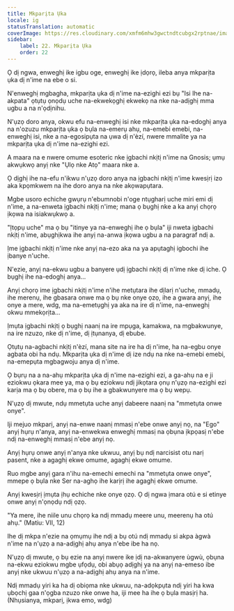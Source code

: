 ```yaml
---
title: Mkparịta Ụka
locale: ig
statusTranslation: automatic
coverImage: https://res.cloudinary.com/xmfm6mhw3gwctndtcubgx2rptnae/image/upload/v1740468922/small_cover_tratado_de_psicologia_revolucionaria_a4c0dca4e0.webp
sidebar:
    label: 22. Mkparịta Ụka
    order: 22
---
```

Ọ dị ngwa, enweghị ike igbu oge, enweghị ike ịdọrọ, ileba anya mkparịta ụka dị n'ime na ebe o si.

N'enweghị mgbagha, mkparịta ụka dị n'ime na-ezighi ezi bụ "Isi Ihe na-akpata" ọtụtụ ọnọdụ uche na-ekwekọghị ekwekọ na nke na-adịghị mma ugbu a na n'ọdịnihu.

N'ụzọ doro anya, okwu efu na-enweghị isi nke mkparịta ụka na-edoghị anya na n'ozuzu mkparịta ụka ọ bụla na-emerụ ahụ, na-emebi emebi, na-enweghị isi, nke a na-egosipụta na ụwa dị n'èzí, nwere mmalite ya na mkparịta ụka dị n'ime na-ezighi ezi.

A maara na e nwere omume esoteric nke ịgbachi nkịtị n'ime na Gnosis; ụmụ akwụkwọ anyị nke "Ụlọ nke Atọ" maara nke a.

Ọ dịghị ihe na-efu n'ikwu n'ụzọ doro anya na ịgbachi nkịtị n'ime kwesịrị izo aka kpọmkwem na ihe doro anya na nke akọwapụtara.

Mgbe usoro echiche gwụrụ n'ebumnobi n'oge ntụgharị uche miri emi dị n'ime, a na-enweta ịgbachi nkịtị n'ime; mana ọ bụghị nke a ka anyị chọrọ ịkọwa na isiakwụkwọ a.

"Ịtọpụ uche" ma ọ bụ "itinye ya na-enweghị ihe ọ bụla" iji nweta ịgbachi nkịtị n'ime, abụghịkwa ihe anyị na-anwa ịkọwa ugbu a na paragraf ndị a.

Ịme ịgbachi nkịtị n'ime nke anyị na-ezo aka na ya apụtaghị igbochi ihe ịbanye n'uche.

N'ezie, anyị na-ekwu ugbu a banyere ụdị ịgbachi nkịtị dị n'ime nke dị iche. Ọ bụghị ihe na-edoghị anya...

Anyị chọrọ ime ịgbachi nkịtị n'ime n'ihe metụtara ihe dịlarị n'uche, mmadụ, ihe merenụ, ihe gbasara onwe ma ọ bụ nke onye ọzọ, ihe a gwara anyị, ihe onye a mere, wdg, ma na-emetụghị ya aka na ire dị n'ime, na-enweghị okwu mmekọrịta...

Ịmụta ịgbachi nkịtị ọ bụghị naanị na ire mpụga, kamakwa, na mgbakwunye, na ire nzuzo, nke dị n'ime, dị ịtụnanya, dị ebube.

Ọtụtụ na-agbachi nkịtị n'èzí, mana site na ire ha dị n'ime, ha na-egbu onye agbata obi ha ndụ. Mkparịta ụka dị n'ime dị ize ndụ na nke na-emebi emebi, na-emepụta mgbagwoju anya dị n'ime.

Ọ bụrụ na a na-ahụ mkparịta ụka dị n'ime na-ezighi ezi, a ga-ahụ na e ji eziokwu ọkara mee ya, ma ọ bụ eziokwu ndị jikọtara ọnụ n'ụzọ na-ezighi ezi karịa ma ọ bụ obere, ma ọ bụ ihe a gbakwunyere ma ọ bụ wepụ.

N'ụzọ dị mwute, ndụ mmetụta uche anyị dabeere naanị na "mmetụta onwe onye".

Iji mejuo mkparị, anyị na-enwe naanị mmasị n'ebe onwe anyị nọ, na "Ego" anyị hụrụ n'anya, anyị na-enwekwa enweghị mmasị na ọbụna ịkpọasị n'ebe ndị na-enweghị mmasị n'ebe anyị nọ.

Anyị hụrụ onwe anyị n'anya nke ukwuu, anyị bụ ndị narcisist otu narị pasent, nke a agaghị ekwe omume, agaghị ekwe omume.

Ruo mgbe anyị gara n'ihu na-emechi emechi na "mmetụta onwe onye", mmepe ọ bụla nke Ser na-aghọ ihe karịrị ihe agaghị ekwe omume.

Anyị kwesịrị ịmụta ịhụ echiche nke onye ọzọ. Ọ dị ngwa ịmara otú e si etinye onwe anyị n'ọnọdụ ndị ọzọ.

"Ya mere, ihe niile unu chọrọ ka ndị mmadụ meere unu, meerenụ ha otú ahụ." (Matiu: VII, 12)

Ihe dị mkpa n'ezie na ọmụmụ ihe ndị a bụ otú ndị mmadụ si akpa àgwà n'ime na n'ụzọ a na-adịghị ahụ anya n'ebe ibe ha nọ.

N'ụzọ dị mwute, ọ bụ ezie na anyị nwere ike ịdị na-akwanyere ùgwù, ọbụna na-ekwu eziokwu mgbe ụfọdụ, obi abụọ adịghị ya na anyị na-emeso ibe anyị nke ukwuu n'ụzọ a na-adịghị ahụ anya na n'ime.

Ndị mmadụ yiri ka ha dị obiọma nke ukwuu, na-adọkpụta ndị yiri ha kwa ụbọchị gaa n'ọgba nzuzo nke onwe ha, iji mee ha ihe ọ bụla masịrị ha. (Nhụsianya, mkparị, ịkwa emo, wdg)


